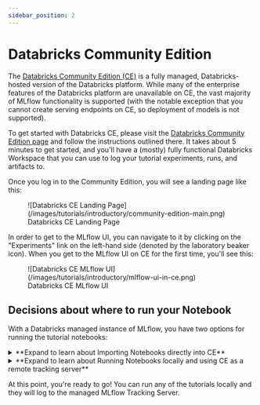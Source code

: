 ```yaml
---
sidebar_position: 2
---
```


# Databricks Community Edition

The [Databricks Community Edition (CE)](https://docs.databricks.com/en/getting-started/community-edition.html) is a fully managed, Databricks-hosted version of the Databricks platform. While many of the enterprise features of the
Databricks platform are unavailable on CE, the vast majority of MLflow functionality is supported (with the notable exception that you cannot create serving
endpoints on CE, so deployment of models is not supported).

To get started with Databricks CE, please visit the [Databricks Community Edition page](https://docs.databricks.com/en/getting-started/community-edition.html)
and follow the instructions outlined there. It takes about 5 minutes to get started, and you'll have a (mostly) fully functional Databricks Workspace that you
can use to log your tutorial experiments, runs, and artifacts to.

Once you log in to the Community Edition, you will see a landing page like this:

<figure>
  ![Databricks CE Landing
  Page](/images/tutorials/introductory/community-edition-main.png)
  <figcaption style={{ textAlign: "center" }}>Databricks CE Landing Page</figcaption>
</figure>

In order to get to the MLflow UI, you can navigate to it by clicking on the "Experiments" link on the left-hand side (denoted by the laboratory beaker icon).
When you get to the MLflow UI on CE for the first time, you'll see this:

<figure>
  ![Databricks CE MLflow UI](/images/tutorials/introductory/mlflow-ui-in-ce.png)
    <figcaption style={{ textAlign: "center" }}>Databricks CE MLflow UI</figcaption>
</figure>

## Decisions about where to run your Notebook

With a Databricks managed instance of MLflow, you have two options for running the tutorial notebooks:

<details>
  <summary>**Expand to learn about Importing Notebooks directly into CE**</summary>

  Once you're at the main page of CE, you can import any of the notebooks within this tutorial by navigating to the "Workspace" tab on the left.
  Click that link to expand the file navigation pane. From there, navigate to `Users/<you>` and you can right click to bring up the "Import" option.
  The below image shows what the import dialog should look like if you're going to directly import a notebook from the MLflow documentation website:
  
  ![Databricks CE import Notebook from MLflow docs website](/images/tutorials/introductory/import-notebook-into-ce.png)

  At this point, you can simply just run the tutorial.
  
  Any calls to MLflow for creating experiments, initiating runs, logging metadata, and saving artifacts will be fully managed for you and your logging history will appear within the MLflow UI.
</details>

<details>
  <summary>**Expand to learn about Running Notebooks locally and using CE as a remote tracking server**</summary>

  In order to stay within the comfortable confines of your local machine and still have the use of the managed MLflow Tracking Server,
  you can simply add a call to `mlflow.login()` to your notebook. This will generate a prompt for you to enter your **username** and
  **password** that were defined when creating your account on CE.

  **Note** your username will be the **email address** that you used when signing up.

  ```python
  import mlflow

  mlflow.login()
  ```

  After the login process is done, you will simply have to set your MLflow Tracking URI to the instance that you just logged in to.
  
  It's made fairly easy for you:
  
  ```python
  mlflow.set_tracking_uri("databricks")
  ```
</details>

At this point, you're ready to go! You can run any of the tutorials locally and they will log to the managed MLflow Tracking Server.
